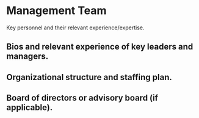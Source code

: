# Management Team

Key personnel and their relevant experience/expertise.

## Bios and relevant experience of key leaders and managers.

## Organizational structure and staffing plan.

## Board of directors or advisory board (if applicable).
